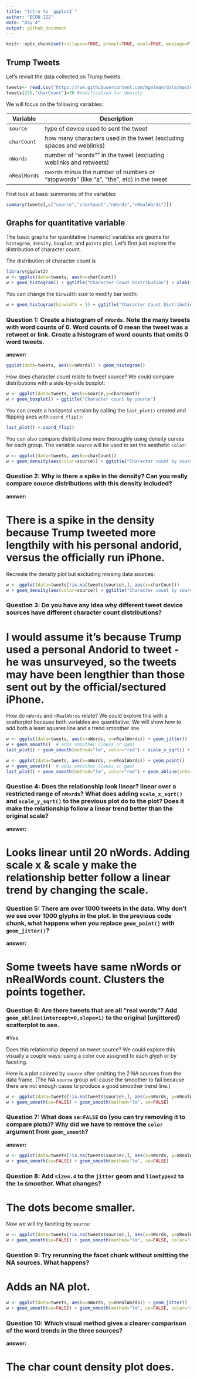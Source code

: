 ```yaml
---
title: "Intro to `ggplot2`"
author: "ECON 122"
date: "Day 4"
output: github_document
---
```


```r
knitr::opts_chunk$set(collapse=TRUE, prompt=TRUE, eval=TRUE, message=F, include=T,comment=NULL)
```


## Trump Tweets
Let's revisit the data collected on Trump tweets.
```r
tweets<- read.csv("https://raw.githubusercontent.com/mgelman/data/master/TrumpTweetData.csv")
tweets[226,"charCount"]=76 #modification for density
```

We will focus on the following variables:

Variable | Description
---------| ---------------------------------------
`source` | type of device used to sent the tweet 
`charCount` | how many characters used in the tweet (excluding spaces and weblinks) 
`nWords` | number of "words"" in the tweet (excluding weblinks and retweets)
`nRealWords` | `nwords` minus the number of numbers or "stopwords" (like "a", "the", etc) in the tweet

First look at basic summaries of the variables
```r
summary(tweets[,c("source","charCount","nWords","nRealWords")])
```

## Graphs for quantitative variable
The basic graphs for quantitative (numeric) variables are geoms for `histogram`, `density`, `boxplot`, and `points` plot. Let's first just explore the distribution of character count. 

The distribution of character count is
```r
library(ggplot2)
w <- ggplot(data=tweets, aes(x=charCount))
w + geom_histogram() + ggtitle("Character Count Distribution") + xlab("Number of characters per tweet")
```

You can change the `binwidth` size to modify bar width:
```r
w + geom_histogram(binwidth = 1) + ggtitle("Character Count Distribution")
```

### Question 1: Create a histogram of `nWords`. Note the many tweets with word counts of 0. Word counts of 0 mean the tweet was a retweet or link. Create a histogram of word counts that omits 0 word tweets.

**answer:**

``` r

ggplot(data=tweets, aes(x=nWords)) + geom_histogram()

```


How does character count relate to tweet source? We could compare distributions with a side-by-side boxplot:
```r
w <- ggplot(data=tweets, aes(x=source,y=charCount))
w + geom_boxplot() + ggtitle("Character count by source")
```

You can create a horizontal version by calling the `last_plot()` created and flipping axes with `coord_flip()`:
```r
last_plot() + coord_flip()
```

You can also compare distributions more thoroughly using density curves for each group. The variable `source` will be used to set the aesthetic `color`:
```r
w <- ggplot(data=tweets, aes(x=charCount))
w + geom_density(aes(color=source)) + ggtitle("Character count by source")
```

### Question 2: Why is there a spike in the density? Can you really compare source distributions with this density included?

**answer:**

# There is a spike in the density because Trump tweeted more lengthily with his personal andorid, versus the officially run iPhone.

Recreate the density plot but excluding missing data sources:
```r
w <- ggplot(data=tweets[!is.na(tweets$source),], aes(x=charCount))
w + geom_density(aes(color=source)) + ggtitle("Character count by source")
```

### Question 3: Do you have any idea why different tweet device sources have different character count distributions?

# I would assume it's because Trump used a personal Andorid to tweet - he was unsurveyed, so the tweets may have been lengthier than those sent out by the official/sectured iPhone.

How do `nWords` and `nRealWords` relate? We could explore this with a scatterplot because both variables are quantitative. We will show how to add both a least squares line and a trend smoother line.
```r
w <- ggplot(data=tweets, aes(x=nWords, y=nRealWords)) + geom_jitter()
w + geom_smooth()  # adds smoother (loess or gam)
last_plot() + geom_smooth(method="lm", color="red") + scale_x_sqrt() + scale_y_sqrt()
```
```r
w <- ggplot(data=tweets, aes(x=nWords, y=nRealWords)) + geom_point()
w + geom_smooth()  # adds smoother (loess or gam)
last_plot() + geom_smooth(method="lm", color="red") + geom_abline(intercept=0,slope=1)
```

### Question 4: Does the relationship look linear? linear over a restricted range of `nWords`? What does adding `scale_x_sqrt()` and `scale_y_sqrt()` to the previous plot do to the plot? Does it make the relationship follow a linear trend better than the original scale?

**answer:**

# Looks linear until 20 nWords. Adding scale x & scale y make the relationship better follow a linear trend by changing the scale.

### Question 5: There are over 1000 tweets in the data. Why don't we see over 1000 glyphs in the plot. In the previous code chunk, what happens when you replace `geom_point()` with `geom_jitter()`?

**answer:**

# Some tweets have same nWords or nRealWords count. Clusters the points together.

### Question 6: Are there tweets that are all "real words"? Add `geom_abline(intercept=0,slope=1)` to the original (unjittered) scatterplot to see. 

#Yes.

Does this relationship depend on tweet source? We could explore this visually a couple ways: using a color cue assigned to each glyph or by faceting. 

Here is a plot colored by `source` after omitting the 2 NA sources from the data frame. (The NA `source` group will cause the smoother to fail because there are not enough cases to produce a good smoother trend line.)
```r
w <- ggplot(data=tweets[!is.na(tweets$source),], aes(x=nWords, y=nRealWords, color=source)) + geom_jitter()
w + geom_smooth(se=FALSE) + geom_smooth(method="lm", se=FALSE)
```

### Question 7: What does `se=FALSE` do (you can try removing it to compare plots)? Why did we have to remove the `color` argument from `geom_smooth`?

**answer:**

```r
w <- ggplot(data=tweets[!is.na(tweets$source),], aes(x=nWords, y=nRealWords, color=source)) + geom_jitter(size=.4)
w + geom_smooth(se=FALSE) + geom_smooth(method="lm", se=FALSE)
```

### Question 8: Add `size=.4` to the `jitter` geom and `linetype=2` to the `lm` smoother. What changes?

# The dots become smaller.

Now we will try faceting by `source`:
```r
w <- ggplot(data=tweets[!is.na(tweets$source),], aes(x=nWords, y=nRealWords)) + geom_jitter()
w + geom_smooth(se=FALSE) + geom_smooth(method="lm", se=FALSE, color="red") + facet_wrap(~source)
```

### Question 9: Try rerunning the facet chunk without omitting the NA sources. What happens?

# Adds an NA plot. 

```r
w <- ggplot(data=tweets, aes(x=nWords, y=nRealWords)) + geom_jitter()
w + geom_smooth(se=FALSE) + geom_smooth(method="lm", se=FALSE, color="red") + facet_wrap(~source)
```

### Question 10: Which visual method gives a clearer comparison of the word trends in the three sources?

**answer:**

# The char count density plot does. 

